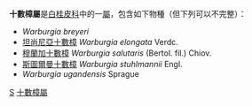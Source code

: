 {{Automatic taxobox
| taxon = Warburgia
| authority = Engl.
| image = Warburgia salutaris, loof en blomme, Manie van der Schijff BT, b.jpg
| image_caption = [[穆蘭加十數樟|穆蘭加十數樟]]
}}

'''十數樟屬'''是[[白桂皮科|白桂皮科]]中的一[[屬_(生物)|屬]]，包含如下物種（但下列可以不完整）：
* ''Warburgia breyeri''
* [[坦尚尼亞十數樟|坦尚尼亞十數樟]] ''Warburgia elongata'' Verdc.
* [[穆蘭加十數樟|穆蘭加十數樟]] ''Warburgia salutaris'' (Bertol. fil.) Chiov.
* [[斯圖爾曼十數樟|斯圖爾曼十數樟]] ''Warburgia stuhlmannii'' Engl.
* ''Warburgia ugandensis'' Sprague
{{Taxonbar|from=Q1935972}}

[[Category:白桂皮目|S]]
[[Category:十數樟屬|]]